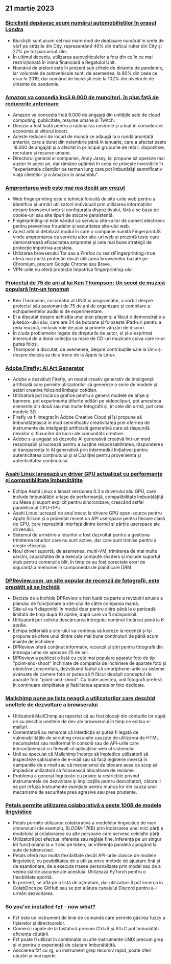 

<CallToAction />

<Steps>

## 21 martie 2023

### [Bicicliștii depășesc acum numărul automobiliștilor în orașul Londra](https://www.forbes.com/sites/carltonreid/2023/03/01/cyclists-now-outnumber-motorists-in-city-of-london/?ref=hackernewsgpt.com)

- Bicicliștii sunt acum cel mai mare mod de deplasare numărat în orele de vârf pe străzile din City, reprezentând 40% din traficul rutier din City și 27% pe tot parcursul zilei.
- În ultimul deceniu, utilizarea autovehiculelor a fost din ce în ce mai restricționată în inima financiară a Regatului Unit.
- Numărul de pietoni este în prezent sub cifrele de dinainte de pandemie, iar volumele de autovehicule sunt, de asemenea, la 80% din ceea ce erau în 2019, dar numărul de bicicliști este la 102% din nivelurile de dinainte de pandemie.

### [Amazon va concedia încă 9.000 de muncitori, în plus față de reducerile anterioare](https://www.cnbc.com/2023/03/20/amazon-layoffs-company-to-cut-off-9000-more-workers.html?ref=hackernewsgpt.com)

- Amazon va concedia încă 9.000 de angajați din unitățile sale de cloud computing, publicitate, resurse umane și Twitch.
- Decizia a fost luată pentru a raționaliza costurile și a luat în considerare economia și viitorul incert.
- Aceste reduceri de locuri de muncă se adaugă la o rundă anunțată anterior, care a durat din noiembrie până în ianuarie, care a afectat peste 18.000 de angajați și a afectat în principal grupurile de retail, dispozitive, recrutare și resurse umane.
- Directorul general al companiei, Andy Jassy, își propune să opereze mai auster în acest an, dar rămâne optimist în ceea ce privește investițiile în "experiențele clienților pe termen lung care pot îmbunătăți semnificativ viața clienților și a Amazon în ansamblu".

### [Amprentarea web este mai rea decât am crezut](https://www.bitestring.com/posts/2023-03-19-web-fingerprinting-is-worse-than-I-thought.html?ref=hackernewsgpt.com)

- Web fingerprinting este o tehnică folosită de site-urile web pentru a identifica și urmări utilizatorii individuali prin utilizarea informațiilor despre browserul web și configurația dispozitivului, fără a se baza pe cookie-uri sau alte tipuri de stocare persistentă.
- Fingerprinting-ul este vândut ca serviciu site-urilor de comerț electronic pentru prevenirea fraudelor și securitatea site-ului web.
- Acest articol detaliază modul în care o companie numită FingerprintJS vinde amprentarea ca serviciu altor site-uri web și prezintă teste care demonstrează eficacitatea amprentei și cele mai bune strategii de protecție împotriva acesteia.
- Utilizarea browserului Tor sau a Firefox cu resistFingerprinting=true oferă mai multă protecție decât utilizarea browserelor bazate pe Chromium, precum Google Chrome sau Brave.
- VPN-urile nu oferă protecție împotriva fingerprinting-ului.

### [Proiectul de 75 de ani al lui Ken Thompson: Un secol de muzică populară într-un tonomat](https://www.youtube.com/watch?v=kaandEt_pKw&ref=hackernewsgpt.com)

- Ken Thompson, co-creator al UNIX și programator, a vorbit despre proiectul său pasionant de 75 de ani de organizare și compilare a echipamentelor audio și de experimentare.
- El a discutat despre achiziția unui pian player și a făcut o demonstrație a jukebox-ului său, care are 24 de butoane și folosește iPad-uri pentru a reda muzică, inclusiv role de pian și primele vânzări de discuri.
- În ciuda problemelor legate de drepturile de autor, el și-a exprimat interesul de a dona colecția sa mare de CD-uri muzicale cuiva care le-ar putea folosi.
- Thompson a discutat, de asemenea, despre contribuțiile sale la Unix și despre decizia sa de a trece de la Apple la Linux.

### [Adobe Firefly: AI Art Generator](https://www.adobe.com/sensei/generative-ai/firefly.html?ref=hackernewsgpt.com)

- Adobe a dezvăluit Firefly, un model creativ generativ de inteligență artificială care permite utilizatorilor să genereze o serie de modele și setări creative folosind limbajul cotidian.
- Utilizatorii pot încărca grafice pentru a genera modele de afișe și bannere, pot experimenta diferite editări pe videoclipuri, pot amesteca elemente din două sau mai multe fotografii și, în cele din urmă, pot crea modele 3D.
- Firefly va fi integrat în Adobe Creative Cloud și își propune să îmbunătățească în mod semnificativ creativitatea prin oferirea de instrumente de inteligență artificială generativă care să răspundă nevoilor și fluxurilor de lucru ale comunității creative.
- Adobe s-a angajat să dezvolte AI generativă creativă într-un mod responsabil și lucrează pentru a susține responsabilitatea, răspunderea și transparența în AI generativă prin intermediul Inițiativei pentru autenticitatea conținutului și al Coaliției pentru proveniența și autenticitatea conținutului.

### [Asahi Linux lansează un driver GPU actualizat cu performanțe și compatibilitate îmbunătățite](https://asahilinux.org/2023/03/road-to-vulkan/?ref=hackernewsgpt.com)

- Echipa Asahi Linux a lansat versiunea 0.3 a driverului său GPU, care include îmbunătățiri uriașe de performanță, compatibilitate îmbunătățită cu Mesa și suport explicit pentru sincronizare, crescând astfel paralelismul CPU-GPU.
- Asahi Linux lucrează de anul trecut la drivere GPU open-source pentru Apple Silicon și a proiectat recent un API userspace pentru fiecare clasă de GPU, care reprezintă interfața dintre kernel și părțile userspace ale driverului.
- Sistemul de urmărire a loturilor a fost dezvoltat pentru a gestiona trimiterea loturilor care nu sunt active, dar care sunt trimise pentru a crește eficiența.
- Noul driver suportă, de asemenea, multi-VM, trimiterea de mai multe sarcini, capacitatea de a executa compute shaders și include suportul stub pentru comenzile blit, în timp ce au fost corectate erori de siguranță a memoriei în componenta de planificare DRM.

### [DPReview.com, un site popular de recenzii de fotografii, este pregătit să se închidă](https://www.dpreview.com/news/5901145460/dpreview-com-to-close?ref=hackernewsgpt.com)

- Decizia de a închide DPReview a fost luată ca parte a revizuirii anuale a planului de funcționare a site-ului de către compania mamă.
- Site-ul va fi disponibil în modul doar pentru citire până la o perioadă limitată de timp după 10 aprilie, după care va fi indisponibil.
- Utilizatorii pot solicita descărcarea întregului conținut încărcat până la 6 aprilie.
- Echipa editorială a site-ului va continua să lucreze la recenzii și își propune să ofere unul dintre cele mai bune conținuturi de până acum înainte de închidere.
- DPReview oferă conținut informativ, recenzii și știri pentru fotografii din întreaga lume de aproape 25 de ani.
- DPReview a publicat o listă cu cele mai populare aparate foto de tip "point-and-shoot" închiriate de compania de închiriere de aparate foto și obiective Lensrentals, dezvăluind faptul că smartphone-urile cu sisteme avansate de camere foto ar putea să fi făcut depășit conceptul de aparate foto "point-and-shoot". Cu toate acestea, unii fotografi preferă în continuare simplitatea și fiabilitatea aparatelor foto dedicate.

### [Mailchimp pune pe lista neagră a utilizatorilor care deschid uneltele de dezvoltare a browserului](http://news.ycombinator.com/item?id=35235732&ref=hackernewsgpt.com)

- Utilizatorii MailChimp au raportat că au fost blocați din conturile lor după ce au deschis uneltele de dev ale browserului în timp ce editau e-mailuri.
- Comentatorii au remarcat că interdicția ar putea fi legată de vulnerabilitățile de scripting cross-site cauzate de utilizarea de HTML necompletat sau malformat în consolă sau de API-urile care interacționează cu firewall-ul aplicațiilor web al sistemului.
- Unii au speculat că Mailchimp încerca să împiedice utilizatorii să inspecteze șabloanele de e-mail sau să facă inginerie inversă în campaniile de e-mail sau că mecanismul de blocare avea ca scop să împiedice utilizatorii să folosească blocatoare de reclame.
- Problema a generat îngrijorări cu privire la restricțiile privind instrumentele de dezvoltare și implicațiile pentru dezvoltatori, cărora li se pot refuza instrumente esențiale pentru munca lor din cauza unor mecanisme de securitate prea agresive sau prea prudente.

### [Petals permite utilizarea colaborativă a peste 100B de modele lingvistice](https://petals.ml/?ref=hackernewsgpt.com)

- Petals permite utilizarea colaborativă a modelelor lingvistice de mari dimensiuni (de exemplu, BLOOM-176B) prin încărcarea unei mici părți a modelului și colaborarea cu alte persoane care servesc celelalte părți.
- Utilizatorii pot efectua inferențe sau reglaje fine, inferența pe un singur lot funcționând la ≈ 1 sec pe token, iar inferența paralelă ajungând la sute de tokens/sec.
- Petals oferă mai multă flexibilitate decât API-urile clasice de modele lingvistice, cu posibilitatea de a utiliza orice metode de ajustare fină și de eșantionare, de a executa trasee personalizate prin model sau de a vedea stările ascunse ale acestuia. Utilizează PyTorch pentru o flexibilitate sporită.
- În prezent, se află pe o listă de așteptare, dar utilizatorii îl pot încerca în ColabDocs pe GitHub sau se pot alătura canalului Discord pentru a-i urmări dezvoltarea.

### [So you've installed `fzf` - now what?](https://andrew-quinn.me/fzf/?ref=hackernewsgpt.com)

- Fzf este un instrument de linie de comandă care permite găsirea fuzzy a fișierelor și directoarelor.
- Comenzi rapide de la tastatură precum Ctrl+R și Alt+C pot îmbunătăți eficiența căutării.
- Fzf poate fi utilizat în combinație cu alte instrumente UNIX precum grep și vi pentru o experiență de căutare îmbunătățită.
- Asocierea fzf cu rg, un instrument grep recursiv rapid, poate oferi căutări și mai rapide.

</Steps>

